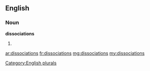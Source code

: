 ==English==

===Noun===
'''dissociations'''

# {{plural of|dissociation}}

[[Category:English plurals]]

[[ar:dissociations]]
[[fr:dissociations]]
[[mg:dissociations]]
[[my:dissociations]]